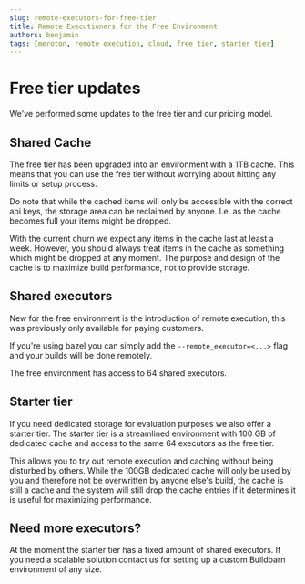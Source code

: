 ```yaml
---
slug: remote-executors-for-free-tier
title: Remote Executioners for the Free Environment
authors: benjamin
tags: [meroton, remote execution, cloud, free tier, starter tier]
---
```


# Free tier updates

We've performed some updates to the free tier and our pricing model.

## Shared Cache

The free tier has been upgraded into an environment with a 1TB cache.
This means that you can use the free tier without worrying about hitting any limits or setup process.

Do note that while the cached items will only be accessible with the correct api keys,
the storage area can be reclaimed by anyone.
I.e. as the cache becomes full your items might be dropped.

With the current churn we expect any items in the cache last at least a week.
However, you should always treat items in the cache as something which might be dropped at any moment.
The purpose and design of the cache is to maximize build performance, not to provide storage.

## Shared executors

New for the free environment is the introduction of remote execution,
this was previously only available for paying customers.

If you're using bazel you can simply add the `--remote_executor=<...>` flag and your builds will be done remotely.

The free environment has access to 64 shared executors.

## Starter tier

If you need dedicated storage for evaluation purposes we also offer a starter tier.
The starter tier is a streamlined environment with 100 GB of dedicated cache and access to the same 64 executors as the free tier.

This allows you to try out remote execution and caching without being disturbed by others.
While the 100GB dedicated cache will only be used by you and therefore not be overwritten by anyone else's build,
the cache is still a cache and the system will still drop the cache entries if it determines it is useful for maximizing performance.

## Need more executors?

At the moment the starter tier has a fixed amount of shared executors.
If you need a scalable solution contact us for setting up a custom Buildbarn environment of any size.
